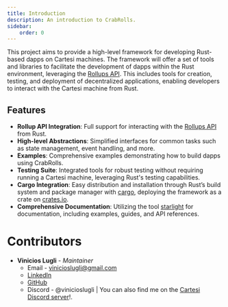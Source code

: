 ```yaml
---
title: Introduction
description: An introduction to CrabRolls.
sidebar:
    order: 0
---
```


This project aims to provide a high-level framework for developing Rust-based dapps on Cartesi machines. The framework will offer a set of tools and libraries to facilitate the development of dapps within the Rust environment, leveraging the [Rollups API](https://docs.cartesi.io/cartesi-rollups/api/). This includes tools for creation, testing, and deployment of decentralized applications, enabling developers to interact with the Cartesi machine from Rust.

## Features

-   **Rollup API Integration**: Full support for interacting with the [Rollups API](https://docs.cartesi.io/cartesi-rollups/api/) from Rust.
-   **High-level Abstractions**: Simplified interfaces for common tasks such as state management, event handling, and more.
-   **Examples**: Comprehensive examples demonstrating how to build dapps using CrabRolls.
-   **Testing Suite**: Integrated tools for robust testing without requiring running a Cartesi machine, leveraging Rust's testing capabilities.
-   **Cargo Integration**: Easy distribution and installation through Rust’s build system and package manager with [cargo](https://doc.rust-lang.org/cargo/), deploying the framework as a crate on [crates.io](https://crates.io/).
-   **Comprehensive Documentation**: Utilizing the tool [starlight](https://starlight.astro.build/) for documentation, including examples, guides, and API references.

# Contributors

-   **Vinicios Lugli** - _Maintainer_
    -   Email - [vinicioslugli@gmail.com](mailto:vinicioslugli@gmail.com)
    -   [LinkedIn](https://github.com/ViniciosLugli)
    -   [GitHub](https://github.com/ViniciosLugli)
    -   Discord - @vinicioslugli | You can also find me on the [Cartesi Discord server](https://discord.gg/cartesi)!.
